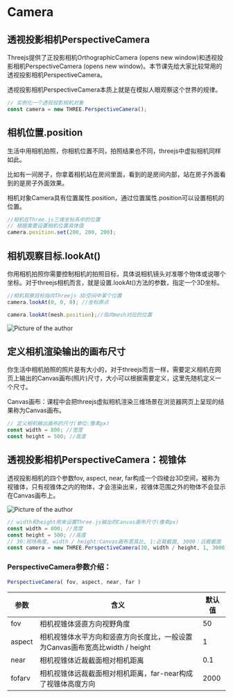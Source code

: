 
# Camera  

## 透视投影相机PerspectiveCamera  

Threejs提供了正投影相机OrthographicCamera (opens new window)和透视投影相机PerspectiveCamera (opens new window)。本节课先给大家比较常用的透视投影相机PerspectiveCamera。

透视投影相机PerspectiveCamera本质上就是在模拟人眼观察这个世界的规律。

``` javascript
// 实例化一个透视投影相机对象
const camera = new THREE.PerspectiveCamera();
```  

## 相机位置.position

生活中用相机拍照，你相机位置不同，拍照结果也不同，threejs中虚拟相机同样如此。

比如有一间房子，你拿着相机站在房间里面，看到的是房间内部，站在房子外面看到的是房子外面效果。

相机对象Camera具有位置属性.position，通过位置属性.position可以设置相机的位置。

``` javascript
//相机在Three.js三维坐标系中的位置
// 根据需要设置相机位置具体值
camera.position.set(200, 200, 200); 
```

## 相机观察目标.lookAt()

你用相机拍照你需要控制相机的拍照目标，具体说相机镜头对准哪个物体或说哪个坐标。对于threejs相机而言，就是设置.lookAt()方法的参数，指定一个3D坐标。

``` javascript
//相机观察目标指向Threejs 3D空间中某个位置
camera.lookAt(0, 0, 0); //坐标原点
```
``` javascript
camera.lookAt(mesh.position);//指向mesh对应的位置
```
<Image
  src="/images/threejs/camera-1.png"
  width={1600}
  height={900}
  alt="Picture of the author"
/>

## 定义相机渲染输出的画布尺寸

你生活中相机拍照的照片是有大小的，对于threejs而言一样，需要定义相机在网页上输出的Canvas画布(照片)尺寸，大小可以根据需要定义，这里先随机定义一个尺寸。

Canvas画布：课程中会把threejs虚拟相机渲染三维场景在浏览器网页上呈现的结果称为Canvas画布。

``` JavaScript
// 定义相机输出画布的尺寸(单位:像素px)
const width = 800; //宽度
const height = 500; //高度
```   

## 透视投影相机PerspectiveCamera：视锥体

透视投影相机的四个参数fov, aspect, near, far构成一个四棱台3D空间，被称为视锥体，只有视锥体之内的物体，才会渲染出来，视锥体范围之外的物体不会显示在Canvas画布上。

<Image
  src="/images/threejs/camera-2.png"
  width={1600}
  height={900}
  alt="Picture of the author"
/>

``` JavaScript
// width和height用来设置Three.js输出的Canvas画布尺寸(像素px)
const width = 800; //宽度
const height = 500; //高度
// 30:视场角度, width / height:Canvas画布宽高比, 1:近裁截面, 3000：远裁截面
const camera = new THREE.PerspectiveCamera(30, width / height, 1, 3000);
```
### PerspectiveCamera参数介绍：

``` JavaScript
PerspectiveCamera( fov, aspect, near, far )
```

<table>
<thead>
  <tr>
    <th>参数</th>
    <th>含义</th>
    <th>默认值</th>
  </tr>
</thead>
<tbody>
  <tr>
    <td>fov</td>
    <td>相机视锥体竖直方向视野角度</td>
    <td>50</td>
  </tr>
  <tr>
    <td>aspect</td>
    <td>相机视锥体水平方向和竖直方向长度比，一般设置为Canvas画布宽高比width / height</td>
    <td>1</td>
  </tr>
  <tr>
    <td>near</td>
    <td>相机视锥体近裁截面相对相机距离</td>
    <td>0.1</td>
  </tr>
  <tr>
    <td>fofarv</td>
    <td>相机视锥体远裁截面相对相机距离，far-near构成了视锥体高度方向</td>
    <td>2000</td>
  </tr>
  </tbody>
</table>